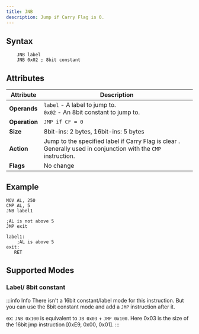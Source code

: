 ```yaml
---
title: JNB
description: Jump if Carry Flag is 0.
---
```



## Syntax

```asm6502 showLineNumbers
    JNB label
    JNB 0x02 ; 8bit constant
```

## Attributes

| Attribute     | Description                                                                                                    |
| ------------- | -------------------------------------------------------------------------------------------------------------- |
| **Operands**  | `label` - A label to jump to. <br/> `0x02` - An 8bit constant to jump to.                                      |
| **Operation** | `JMP if CF = 0`                                                                                                |
| **Size**      | 8bit-ins: 2 bytes, 16bit-ins: 5 bytes                                                                          |
| **Action**    | Jump to the specified label if Carry Flag is clear . Generally used in conjunction with the `CMP` instruction. |
| **Flags**     | No change                                                                                                      |

## Example

```asm6502 showLineNumbers
MOV AL, 250
CMP AL, 5
JNB label1

;AL is not above 5
JMP exit

label1:
    ;AL is above 5
exit:
   RET
```

## Supported Modes

### Label/ 8bit constant

<LabeledInstructionAddressinng instructionName="JNB" />

:::info Info
There isn't a 16bit constant/label mode for this instruction. But you can use the 8bit constant mode and add a `JMP` instruction after it.

ex: `JNB 0x100` is equivalent to `JB 0x03` + `JMP 0x100`. Here 0x03 is the size of the 16bit jmp instruction [0xE9, 0x00, 0x01].
:::
